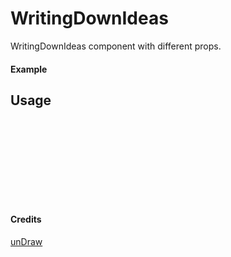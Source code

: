 
<Meta of={WritingDownIdeas} title="unDraw/WritingDownIdeas" />

# WritingDownIdeas

WritingDownIdeas component with different props.

#### Example

<Canvas of={WritingDownIdeas.Primary} />

## Usage

```ts
import { WritingDownIdeas } from "yadl-ui";

const Example = () => {
  return (
      <WritingDownIdeas />
  );
};

export default Example;
```

#### Credits
[unDraw](https://undraw.co/illustrations)
